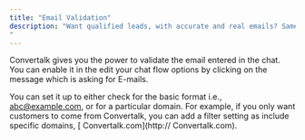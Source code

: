```yaml
---
title: "Email Validation"
description: "Want qualified leads, with accurate and real emails? Samesies.
"
---
```


 Convertalk gives you the power to validate the email entered in the chat. You can enable it in the edit your chat flow options by clicking on the message which is asking for E-mails.

You can set it up to either check for the basic format i.e., [abc@example.com](mailto:abc@example.com), or for a particular domain. For example, if you only want customers to come from  Convertalk, you can add a filter setting as include specific domains, [ Convertalk.com](http:// Convertalk.com).
